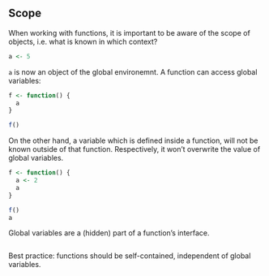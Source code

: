 ## Scope

When working with functions, it is important to be aware of the scope of objects, i.e. what is known in which context?

<!-- Setup 33-function-scoping.R -->
```r
a <- 5
```

`a` is now an object of the global environemnt. A function can access global variables:

<!-- A function can access global variables: -->
```r
f <- function() {
  a
}

f()
```

On the other hand, a variable which is defined inside a function, will not be known outside of that function. Respectively, it won't overwrite the value of global variables.

<!-- When a function writes to a variable, it always writes in scope -->
```r
f <- function() {
  a <- 2
  a
}

f()
a
```


Global variables are a (hidden) part of a function's interface.

<!-- Global variables are a (hidden) part of a function's interface! -->
```r

```

Best practice: functions should be self-contained, independent of global variables.

<!-- Best practice: self-contained functions, independent of global variables -->
```r

```
